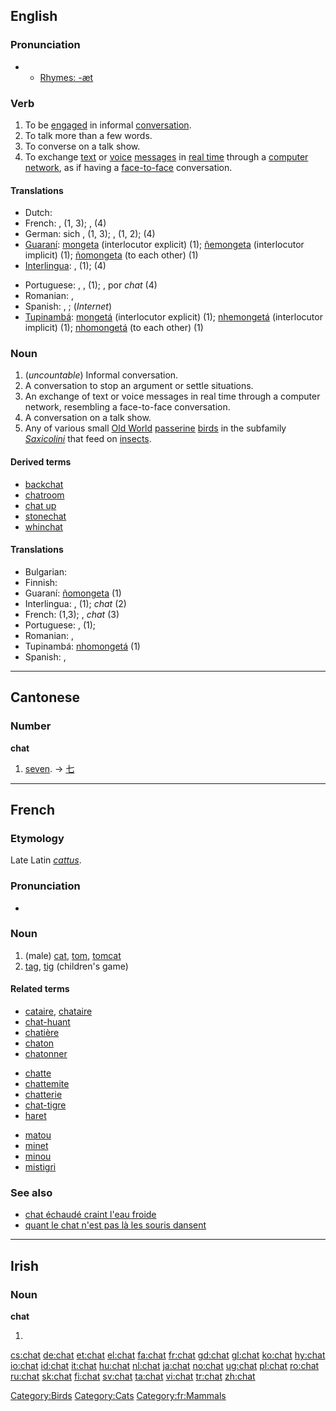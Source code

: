 {{wikipedia}}
==English==

===Pronunciation===
*{{audio|en-us-chat.ogg|Audio (US)}}
**[[Rhymes:English:-æt|Rhymes: -æt]]

===Verb===
{{en-verb|chat|t|ing}}

# To be [[engage]]d in informal [[conversation]].
# To talk more than a few words.
# To converse on a talk show.
# To exchange [[text]] or [[voice]] [[message]]s in [[real time]] through a [[computer network]], as if having a [[face-to-face]] conversation.

====Translations====
{{trans-top|to chat}}
*Dutch: {{trad|nl|kletsen}}
*French: {{trad|fr|discuter}}, {{trad|fr|converser}} (1, 3); {{trad|fr|clavarder}}, {{trad|fr|chatter}} (4)
*German: sich {{trad|de|unterhalten}}, {{trad|de|plaudern}} (1, 3); {{trad|de|schwatzen}}, {{trad|de|klönen}} (1, 2); {{trad|de|chatten}} (4)
*[[Guaraní]]: [[mongeta]] (interlocutor explicit) (1); [[ñemongeta]] (interlocutor implicit) (1); [[ñomongeta]] (to each other) (1)
*[[Interlingua]]: {{trad|ia|conversar}}, {{trad|ia|confabular}} (1); {{trad|ia|chattar}} (4)
{{trans-mid}}
*Portuguese: {{trad|pt|conversar}}, {{trad|pt|bater papo}}, {{trad|pt|charlar}} (1); {{trad|pt|bater papo}}, {{trad|pt|conversar}} por ''chat'' (4)
*Romanian: {{trad|ro|conversa}}, {{trad|ro|discuta}}
*Spanish: {{trad|es|platicar}}, {{trad|es|charlar}}; {{trad|es|chatear}} (''Internet'')
*[[Tupinambá]]: [[mongetá]] (interlocutor explicit) (1); [[nhemongetá]] (interlocutor implicit) (1); [[nhomongetá]] (to each other) (1)
{{trans-bottom}}

===Noun===
{{en-noun|s|-}}

# (''uncountable'') Informal conversation.
# A conversation to stop an argument or settle situations.
# An exchange of text or voice messages in real time through a computer network, resembling a face-to-face conversation.
# A conversation on a talk show.
# Any of various small [[Old World]] [[passerine]] [[bird]]s in the subfamily ''[[Saxicolini]]'' that feed on [[insect]]s.

====Derived terms====
*[[backchat]]
*[[chatroom]]
*[[chat up]]
*[[stonechat]]
*[[whinchat]]

====Translations====
{{top}}
*Bulgarian: {{trad|bg|чат}}
*Finnish: {{jutella}}
*Guaraní: [[ñomongeta]] (1)
*Interlingua: {{trad|ia|conversation}}, {{trad|ia|confabulation}} (1); ''chat'' (2)
*French: {{trad|fr|discussion}} (1,3); {{trad|fr|clavardage}}, ''chat'' (3)
*Portuguese: {{trad|pt|conversa}}, {{trad|pt|bate-papo}} (1);
*Romanian: {{trad|ro|conversaţie}} {{f}}, {{trad|ro|discuţie}} {{f}}
*Tupinambá: [[nhomongetá]] (1)
*Spanish: {{trad|es|charlar}}, {{trad|es|charla}}
{{bottom}}

[[Category:Birds]]

----

==Cantonese==

===Number===
'''chat'''

# [[seven]]. &rarr; [[七]]

----

==French==

===Etymology===
Late Latin ''[[cattus]]''.

===Pronunciation===
*{{IPA|/ʃa/}}

===Noun===
{{fr-noun-reg|m}}

# (male) [[cat]], [[tom]], [[tomcat]]
# [[tag]], [[tig]] (children's game)

====Related terms====
{{top3}}
*[[cataire]], [[chataire]]
*[[chat-huant]]
*[[chatière]]
*[[chaton]]
*[[chatonner]]
{{mid3}}
*[[chatte]]
*[[chattemite]]
*[[chatterie]]
*[[chat-tigre]]
*[[haret]]
{{mid3}}
*[[matou]]
*[[minet]]
*[[minou]]
*[[mistigri]]
{{bottom}}

===See also===
*[[chat échaudé craint l'eau froide]]
*[[quant le chat n'est pas là les souris dansent]]

[[Category:Cats]]
[[Category:fr:Mammals]]

----

==Irish==

===Noun===
'''chat'''

# {{mutation of|cat}}

[[cs:chat]]
[[de:chat]]
[[et:chat]]
[[el:chat]]
[[fa:chat]]
[[fr:chat]]
[[gd:chat]]
[[gl:chat]]
[[ko:chat]]
[[hy:chat]]
[[io:chat]]
[[id:chat]]
[[it:chat]]
[[hu:chat]]
[[nl:chat]]
[[ja:chat]]
[[no:chat]]
[[ug:chat]]
[[pl:chat]]
[[ro:chat]]
[[ru:chat]]
[[sk:chat]]
[[fi:chat]]
[[sv:chat]]
[[ta:chat]]
[[vi:chat]]
[[tr:chat]]
[[zh:chat]]